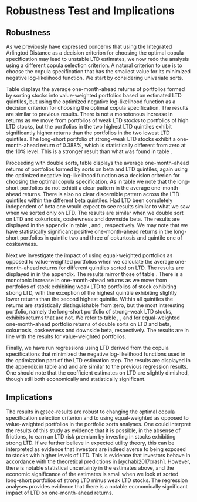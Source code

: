 # Robustness Test and Implications

## Robustness

As we previously have expressed concerns that using the Integrated Arlingtod Distance as
a decision criterion for choosing the optimal copula specification may lead to unstable LTD
estimates, we now redo the analysis using a different copula selection criterion. A natural
criterion to use is to choose the copula specification that has the smallest value for its minimized
negative log-likelihood function. We start by considering univariate sorts. 

\input{_tables/univariate_sorts_nll.tex}

Table \ref{tab:LTD_nll_sorted_future_returns} displays the average one-month-ahead returns of portfolios formed by sorting stocks into value-weighted portfolios based on estimated LTD quintiles, but using the optimized negative log-likelihood function as a decision criterion for choosing the optimal copula specification. The results are similar to previous results. There is not a monotonous increase in returns as we move from portfolios of weak LTD stocks to portfolios of high LTD stocks, but the portfolios in the two highest LTD quintiles exhibit significantly higher returns than the portfolios in the two lowest LTD quintiles. The long-short portfolio of strong-weak LTD stocks exhibit a one-month-ahead return of 0.388%, which is statistically different from zero at the 10% level. This is a stronger result than what was found in table \ref{tab:LTD_sorted_future_returns}. 

\input{_tables/double_sorts_beta_ltd_nll.tex}

Proceeding with double sorts, table \ref{tab:beta_ltd_nll_sorted_future_returns} displays the average one-month-ahead returns of portfolios formed by sorts on beta and LTD quintiles, again using the optimized negative log-likelihood function as a decision criterion for choosing the optimal copula specification. As in table \ref{tab:beta_ltd_sorted_future_returns} we note that the long-short portfolios do not exhibit a clear pattern in the average one-month-ahead returns. There is also no clear discernible pattern across the LTD quintiles within the different beta quintiles. Had LTD been completely independent of beta one would expect to see results similar to what we saw when we sorted only on LTD. The results are similar when we double sort on LTD and cokurtosis, coskewness and downside beta. The results are displayed in the appendix in table \ref{tab:cokurtosis_ltd_nll_sorted_future_returns}, \ref{tab:coskewness_ltd_nll_sorted_future_returns} and \ref{tab:downside_beta_ltd_nll_sorted_future_returns}, respectively. We may note that we have statistically significant positive one-month-ahead returns in the long-short portfolios in quintile two and three of cokurtosis and quintile one of coskewness. 


Next we investigate the impact of using equal-weighted portfolios as opposed to value-weighted
portfolios when we calculate the average one-month-ahead returns for different quintiles sorted
on LTD. The results are displayed in \ref{tab:LTD_sorted_future_returns_equal_weighted} in the appendix. The results mirror those of table \ref{tab:LTD_sorted_future_returns}. There is a monotonic increase in one-month-ahead returns as we move from portfolios of stock exhibiting weak LTD to portfolios of stock exhibiting strong LTD, with the exception of the highest quintile exhibiting slightly lower returns than the second highest quintile. Within all quintiles the returns are statistically distinguishable from zero, but the most interesting portfolio, namely the long-short portfolio of strong-weak LTD stocks, exhibits returns that are not. We refer to table  \ref{tab:beta_ltd_sorted_future_returns_equal_weighted}, \ref{tab:cokurtosis_ltd_sorted_future_returns_equal_weighted},
\ref{tab:coskewness_ltd_sorted_future_returns_equal_weighted} and 
\ref{tab:downside_beta_ltd_sorted_future_returns_equal_weighted} for equal-weighted one-month-ahead portfolio returns of double sorts on LTD and beta, cokurtosis, coskewness and downside beta, respectively. The results are in line with the results for value-weighted portfolios. 


Finally, we have run regressions using LTD derived from the copula specifications that minimized the negative log-likelihood functions used in the optimization part of the LTD estimation step. The results are displayed in the appendix in table \ref{reg_clustered_on_time_1_size_bm_nll} and \ref{reg_clustered_on_time_2_size_bm_nll} and are similar to the previous regression results. One should note that the coefficient estimates on LTD are slightly dimished, though still both economically and statistically significant. 



## Implications

The results in @sec-results are robust to changing the optimal copula specification selection criterion and to using equal-weighted as opposed to value-weighted portfolios in the portfolio sorts analyses. One could interpret the results of this study as evidence that it is possible, in the absense of frictions, to earn an LTD risk premium by investing in stocks exhibiting strong LTD. If we further believe in expected utility theory, this can be interpreted as evidence that investors are indeed averse to being exposed to stocks with higher levels of LTD. This is evidence that investors behave in accordance with the theoretical predictions in [@chabi2017crash]. However, there is notable statistical uncertainty in the estimates above, and the economic significance of the estimates is small when we look at sorted long-short portfolios of strong LTD minus weak LTD stocks. The regression analyses provides evidence that there is a notable economically significant impact of LTD on one-month-ahead returns. 


